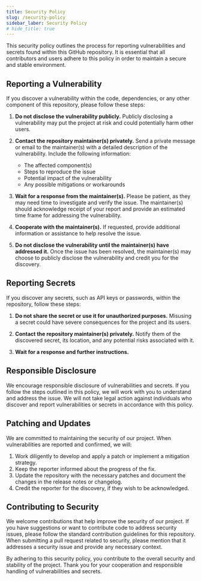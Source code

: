 ```yaml
---
title: Security Policy
slug: /security-policy
sidebar_laber: Security Policy
# hide_title: true
---
```



This security policy outlines the process for reporting vulnerabilities and secrets found within this GitHub repository. It is essential that all contributors and users adhere to this policy in order to maintain a secure and stable environment.

## Reporting a Vulnerability

If you discover a vulnerability within the code, dependencies, or any other component of this repository, please follow these steps:

1. **Do not disclose the vulnerability publicly.** Publicly disclosing a vulnerability may put the project at risk and could potentially harm other users.

2. **Contact the repository maintainer(s) privately.** Send a private message or email to the maintainer(s) with a detailed description of the vulnerability. Include the following information:

   - The affected component(s)
   - Steps to reproduce the issue
   - Potential impact of the vulnerability
   - Any possible mitigations or workarounds

3. **Wait for a response from the maintainer(s).** Please be patient, as they may need time to investigate and verify the issue. The maintainer(s) should acknowledge receipt of your report and provide an estimated time frame for addressing the vulnerability.

4. **Cooperate with the maintainer(s).** If requested, provide additional information or assistance to help resolve the issue.

5. **Do not disclose the vulnerability until the maintainer(s) have addressed it.** Once the issue has been resolved, the maintainer(s) may choose to publicly disclose the vulnerability and credit you for the discovery.

## Reporting Secrets

If you discover any secrets, such as API keys or passwords, within the repository, follow these steps:

1. **Do not share the secret or use it for unauthorized purposes.** Misusing a secret could have severe consequences for the project and its users.

2. **Contact the repository maintainer(s) privately.** Notify them of the discovered secret, its location, and any potential risks associated with it.

3. **Wait for a response and further instructions.**

## Responsible Disclosure

We encourage responsible disclosure of vulnerabilities and secrets. If you follow the steps outlined in this policy, we will work with you to understand and address the issue. We will not take legal action against individuals who discover and report vulnerabilities or secrets in accordance with this policy.

## Patching and Updates

We are committed to maintaining the security of our project. When vulnerabilities are reported and confirmed, we will:

1. Work diligently to develop and apply a patch or implement a mitigation strategy.
2. Keep the reporter informed about the progress of the fix.
3. Update the repository with the necessary patches and document the changes in the release notes or changelog.
4. Credit the reporter for the discovery, if they wish to be acknowledged.

## Contributing to Security

We welcome contributions that help improve the security of our project. If you have suggestions or want to contribute code to address security issues, please follow the standard contribution guidelines for this repository. When submitting a pull request related to security, please mention that it addresses a security issue and provide any necessary context.

By adhering to this security policy, you contribute to the overall security and stability of the project. Thank you for your cooperation and responsible handling of vulnerabilities and secrets.
